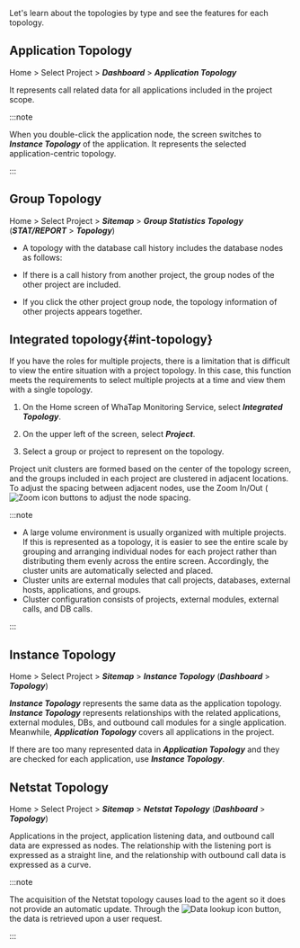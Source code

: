 Let's learn about the topologies by type and see the features for each topology.

## Application Topology

Home > Select Project > **_Dashboard_** > **_Application Topology_**

<ImgLang img='application_topology.png' desc='Application topology' />

It represents call related data for all applications included in the project scope. 

:::note

When you double-click the application node, the screen switches to **_Instance Topology_** of the application. It represents the selected application-centric topology.

:::

## Group Topology

Home > Select Project > **_Sitemap_** > **_Group Statistics Topology_** (**_STAT/REPORT_** > **_Topology_**)

-   A topology with the database call history includes the database nodes as follows:

    <ImgLang img='group_topology_1.png' desc='Group topology' />

-   If there is a call history from another project, the group nodes of the other project are included.

    <!--![Group Topology (including other project group nodes)](https://img.whatap.io/media/user_guide_application/topology/group_topology_2.png)-->

-   If you click the other project group node, the topology information of other projects appears together.

    <!--![Group Topology (click other project group)](https://img.whatap.io/media/user_guide_application/topology/group_topology_with_other_project.png)-->

## Integrated topology{#int-topology}

If you have the roles for multiple projects, there is a limitation that is difficult to view the entire situation with a project topology. In this case, this function meets the requirements to select multiple projects at a time and view them with a single topology.

1.  On the Home screen of WhaTap Monitoring Service, select **_Integrated Topology_**.

2.  On the upper left of the screen, select **_Project_**.

    <ImgLang img='uni-topology-select-project.png' desc='Select project' />

3.  Select a group or project to represent on the topology.

Project unit clusters are formed based on the center of the topology screen, and the groups included in each project are clustered in adjacent locations. To adjust the spacing between adjacent nodes, use the Zoom In/Out (![Zoom icon](/img/ico-topology-node-zoom.png) buttons to adjust the node spacing.

:::note

-   A large volume environment is usually organized with multiple projects. If this is represented as a topology, it is easier to see the entire scale by grouping and arranging individual nodes for each project rather than distributing them evenly across the entire screen. Accordingly, the cluster units are automatically selected and placed.
-   Cluster units are external modules that call projects, databases, external hosts, applications, and groups.
-   Cluster configuration consists of projects, external modules, external calls, and DB calls.

:::

## Instance Topology

Home > Select Project > **_Sitemap_** > **_Instance Topology_** (**_Dashboard_** > **_Topology_**)

**_Instance Topology_** represents the same data as the application topology. **_Instance Topology_** represents relationships with the related applications, external modules, DBs, and outbound call modules for a single application. Meanwhile, **_Application Topology_** covers all applications in the project.

If there are too many represented data in **_Application Topology_** and they are checked for each application, use **_Instance Topology_**.

<ImgLang img='instance_topology.png' desc='Instance Topology' />

## Netstat Topology

Home > Select Project > **_Sitemap_** > **_Netstat Topology_** (**_Dashboard_** > **_Topology_**)

Applications in the project, application listening data, and outbound call data are expressed as nodes. The relationship with the listening port is expressed as a straight line, and the relationship with outbound call data is expressed as a curve.

<ImgLang img='netstat-topology.png' desc='Netstat topology' />

:::note

The acquisition of the Netstat topology causes load to the agent so it does not provide an automatic update. Through the ![Data lookup icon](/img/ico-btn-search.png) button, the data is retrieved upon a user request.

:::
